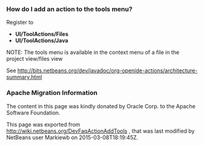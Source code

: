 <!--

    Licensed to the Apache Software Foundation (ASF) under one
    or more contributor license agreements.  See the NOTICE file
    distributed with this work for additional information
    regarding copyright ownership.  The ASF licenses this file
    to you under the Apache License, Version 2.0 (the
    "License"); you may not use this file except in compliance
    with the License.  You may obtain a copy of the License at

      http://www.apache.org/licenses/LICENSE-2.0

    Unless required by applicable law or agreed to in writing,
    software distributed under the License is distributed on an
    "AS IS" BASIS, WITHOUT WARRANTIES OR CONDITIONS OF ANY
    KIND, either express or implied.  See the License for the
    specific language governing permissions and limitations
    under the License.

-->
===How do I add an action to the tools menu?===
Register to 

* '''UI/ToolActions/Files'''  
* '''UI/ToolActions/Java'''

NOTE: The tools menu is available in the context menu of a file in the project view/files view

See http://bits.netbeans.org/dev/javadoc/org-openide-actions/architecture-summary.html

===Apache Migration Information===

The content in this page was kindly donated by Oracle Corp. to the
Apache Software Foundation.

This page was exported from http://wiki.netbeans.org/DevFaqActionAddTools , 
that was last modified by NetBeans user Markiewb 
on 2015-03-08T18:19:45Z.

